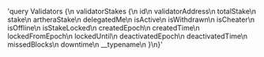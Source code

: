 'query Validators {\n  validatorStakes {\n    id\n    validatorAddress\n    totalStake\n    stake\n    artheraStake\n    delegatedMe\n    isActive\n    isWithdrawn\n    isCheater\n    isOffline\n    isStakeLocked\n    createdEpoch\n    createdTime\n    lockedFromEpoch\n    lockedUntil\n    deactivatedEpoch\n    deactivatedTime\n    missedBlocks\n    downtime\n    __typename\n  }\n}'